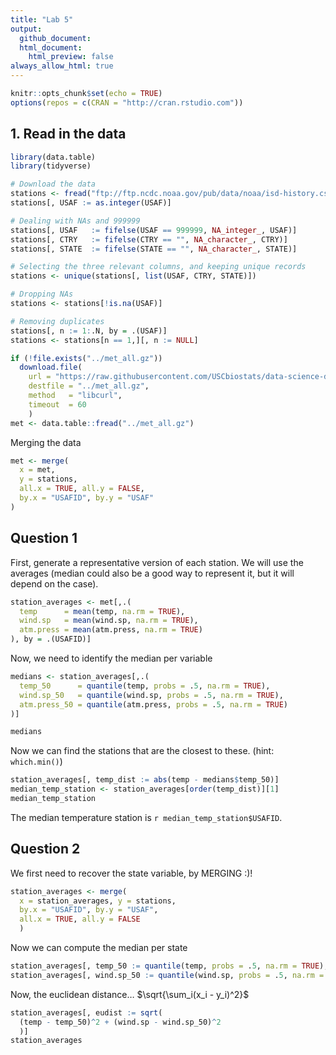 ```yaml
---
title: "Lab 5"
output:
  github_document:
  html_document:
    html_preview: false
always_allow_html: true
---
```


```r
knitr::opts_chunk$set(echo = TRUE)
options(repos = c(CRAN = "http://cran.rstudio.com"))
```

## 1. Read in the data

```r
library(data.table)
library(tidyverse)
```

```r
# Download the data
stations <- fread("ftp://ftp.ncdc.noaa.gov/pub/data/noaa/isd-history.csv")
stations[, USAF := as.integer(USAF)]

# Dealing with NAs and 999999
stations[, USAF   := fifelse(USAF == 999999, NA_integer_, USAF)]
stations[, CTRY   := fifelse(CTRY == "", NA_character_, CTRY)]
stations[, STATE  := fifelse(STATE == "", NA_character_, STATE)]

# Selecting the three relevant columns, and keeping unique records
stations <- unique(stations[, list(USAF, CTRY, STATE)])

# Dropping NAs
stations <- stations[!is.na(USAF)]

# Removing duplicates
stations[, n := 1:.N, by = .(USAF)]
stations <- stations[n == 1,][, n := NULL]
```


```r
if (!file.exists("../met_all.gz"))
  download.file(
    url = "https://raw.githubusercontent.com/USCbiostats/data-science-data/master/02_met/met_all.gz",
    destfile = "../met_all.gz",
    method   = "libcurl",
    timeout  = 60
    )
met <- data.table::fread("../met_all.gz")
```

Merging the data

```r
met <- merge(
  x = met,
  y = stations,
  all.x = TRUE, all.y = FALSE,
  by.x = "USAFID", by.y = "USAF"
)
```

## Question 1

First, generate a representative version of each station. We will use the averages (median could also be a good way to represent it, but it will depend on the case).

```r
station_averages <- met[,.(
  temp      = mean(temp, na.rm = TRUE),
  wind.sp   = mean(wind.sp, na.rm = TRUE),
  atm.press = mean(atm.press, na.rm = TRUE)
), by = .(USAFID)]
```

Now, we need to identify the median per variable

```r
medians <- station_averages[,.(
  temp_50      = quantile(temp, probs = .5, na.rm = TRUE),
  wind.sp_50   = quantile(wind.sp, probs = .5, na.rm = TRUE),
  atm.press_50 = quantile(atm.press, probs = .5, na.rm = TRUE)
)]

medians
```

Now we can find the stations that are the closest to these. (hint: `which.min()`)

```r
station_averages[, temp_dist := abs(temp - medians$temp_50)]
median_temp_station <- station_averages[order(temp_dist)][1]
median_temp_station
```

The median temperature station is `r median_temp_station$USAFID`.

## Question 2

We first need to recover the state variable, by MERGING :)!

```r
station_averages <- merge(
  x = station_averages, y = stations,
  by.x = "USAFID", by.y = "USAF",
  all.x = TRUE, all.y = FALSE
  )
```

Now we can compute the median per state

```r
station_averages[, temp_50 := quantile(temp, probs = .5, na.rm = TRUE), by = STATE]
station_averages[, wind.sp_50 := quantile(wind.sp, probs = .5, na.rm = TRUE), by = STATE]
```

Now, the euclidean distance... $\sqrt{\sum_i(x_i - y_i)^2}$

```r
station_averages[, eudist := sqrt(
  (temp - temp_50)^2 + (wind.sp - wind.sp_50)^2
  )]
station_averages
```






